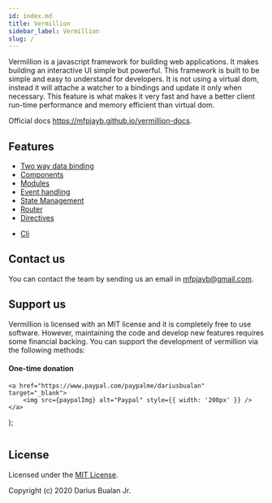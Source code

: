 ```yaml
---
id: index.md
title: Vermillion
sidebar_label: Vermillion
slug: /
---
```


Vermillion is a javascript framework for building web applications.
It makes building an interactive UI simple but powerful.
This framework is built to be simple and easy to understand for developers.
It is not using a virtual dom,
instead it will attache a watcher to a bindings and update it only when necessary.
This feature is what makes it very fast and have a better client run-time performance and memory efficient than virtual dom.

Official docs https://mfpjayb.github.io/vermillion-docs.

## Features

* [Two way data binding](/docs/component#data-binding)
* [Components](/docs/component)
* [Modules](/docs/module)
* [Event handling](/docs/component#event-binding)
* [State Management](/docs/store)
* [Router](/docs/router)
* [Directives](/docs/component#custom-directives)
<!-- * Developer tools -->
* [Cli](/docs/cli-installation)

## Contact us

You can contact the team by sending us an email in [mfpjayb@gmail.com](mailto:mfpjayb@gmail.com).

## Support us

Vermillion is licensed with an MIT license and it is completely free to use software.
However, maintaining the code and develop new features requires some financial backing.
You can support the development of vermillion via the following methods:

#### One-time donation


    <a href="https://www.paypal.com/paypalme/dariusbualan" target="_blank">
        <img src={paypalImg} alt="Paypal" style={{ width: '200px' }} />
    </a>
);

<Image />

<!-- #### Recurring donations -->

## License

Licensed under the [MIT License](../LICENSE).

Copyright (c) 2020 Darius Bualan Jr.
